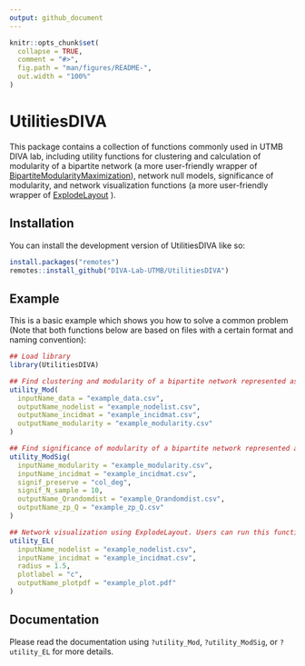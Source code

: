 ---
output: github_document
---

<!-- README.md is generated from README.Rmd. Please edit that file -->

```{r, include = FALSE}
knitr::opts_chunk$set(
  collapse = TRUE,
  comment = "#>",
  fig.path = "man/figures/README-",
  out.width = "100%"
)
```

# UtilitiesDIVA

<!-- badges: start -->
<!-- badges: end -->

This package contains a collection of functions commonly used in UTMB DIVA lab, including utility functions for clustering and calculation of modularity of a bipartite network (a more user-friendly wrapper of [BipartiteModularityMaximization](https://cran.r-project.org/package=BipartiteModularityMaximization)), network null models, significance of modularity, and network visualization functions (a more user-friendly wrapper of [ExplodeLayout](https://cran.r-project.org/package=ExplodeLayout) ).

## Installation

You can install the development version of UtilitiesDIVA like so:

``` r
install.packages("remotes")
remotes::install_github("DIVA-Lab-UTMB/UtilitiesDIVA")
```

## Example

This is a basic example which shows you how to solve a common problem (Note that both functions below are based on files with a certain format and naming convention):

```r
## Load library
library(UtilitiesDIVA)

## Find clustering and modularity of a bipartite network represented as an incidence matrix stored in "example_data.csv". This function should be run only once for each network.
utility_Mod(
  inputName_data = "example_data.csv",
  outputName_nodelist = "example_nodelist.csv",
  outputName_incidmat = "example_incidmat.csv",
  outputName_modularity = "example_modularity.csv"
)

## Find significance of modularity of a bipartite network represented as an incidence matrix.
utility_ModSig(
  inputName_modularity = "example_modularity.csv",
  inputName_incidmat = "example_incidmat.csv",
  signif_preserve = "col_deg",
  signif_N_sample = 10,
  outputName_Qrandomdist = "example_Qrandomdist.csv",
  outputName_zp_Q = "example_zp_Q.csv"
)

## Network visualization using ExplodeLayout. Users can run this function multiple times for same network to explore different radius.
utility_EL(
  inputName_nodelist = "example_nodelist.csv",
  inputName_incidmat = "example_incidmat.csv",
  radius = 1.5,
  plotlabel = "c",
  outputName_plotpdf = "example_plot.pdf"
)
```

## Documentation

Please read the documentation using `?utility_Mod`, `?utility_ModSig`, or `?utility_EL` for more details.
